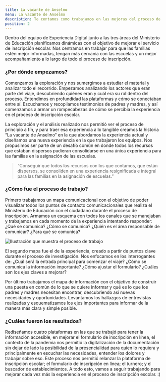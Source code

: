 ```yaml
---
title: La vacante de Anselmo
menu: La vacante de Anselmo
description: Te contamos como trabajamos en las mejoras del proceso de inscripcion escolar 2020
position: 2
---
```


Dentro del equipo de Experiencia Digital junto a las tres áreas del Ministerio de Educación planificamos dinámicas con el objetivo de mejorar el servicio de inscripción escolar. Nos centramos en trabajar para que las familias estén mejor informadas, tengan más cercanía con las escuelas y un mejor acompañamiento a lo largo de todo el proceso de inscripción. 

### ¿Por dónde empezamos? 

Comenzamos la exploración y nos sumergimos a estudiar el material y analizar todo el recorrido. Empezamos analizando los actores que eran parte del viaje, descubriendo quiénes eran y cuál era su rol dentro del proceso. Entendimos en profundidad las plataformas y cómo se conectaban entre sí. Escuchamos y recopilamos testimonios de padres y madres, y así comenzamos a armar un rompecabezas de cómo se percibía la experiencia en el proceso de inscripción escolar. 

La exploración y el análisis realizado nos permitió ver el proceso de principio a fín, y para traer esa experiencia a lo tangible creamos la historia “La vacante de Anselmo” en la que abordamos la experiencia actual y diseñamos una nueva experiencia en la que trabajaron los equipos.
Nos propusimos ser parte de un desafío común en donde todos los recursos que estaban dispersos pudieran consolidarse en una única experiencia para las familias en la asignación de las escuelas. 

<div class="bloquote-wrapper">
  <blockquote>
    <p>
     “Conseguir que todos los recursos con los que contamos, que están dispersos, se consoliden en una experiencia resignificada e integral para las familias en la asignación de escuelas.” 
    </p>
  </blockquote>
</div>

### ¿Cómo fue el proceso de trabajo? 

Primero trabajamos un mapa comunicacional con el objetivo de poder visualizar todos los puntos de contacto comunicacionales que realiza el Ministerio de Educación con el ciudadano durante el proceso de inscripción. Armamos un esquema con todos los canales que se manejaban y trabajamos en cada momento de la experiencia intentando responder: ¿Qué se comunica? ¿Cómo se comunica? ¿Quién es el área responsable de comunicar? ¿Para qué se comunica?

<div className="row">
  <div className="col-7">
    <img src="creamos_experiencias/nuestras_historias/la_vacante_de_anselmo_/trabajo.png" alt="Ilustración que muestra el proceso de trabajo" />
  </div>
</div>

El segundo mapa fue el de la experiencia, creado a partir de puntos clave durante el proceso de investigación. Nos enfocamos en los interrogantes de: ¿Cuál será la entrada principal para comenzar el viaje? ¿Cómo se comunica la información importante? ¿Cómo ajustar el formulario? ¿Cuáles son los ejes claves a mejorar?

Por último trabajamos el mapa de información con el objetivo de construir una puesta en común de lo que se quiere informar y qué es lo que los padres y madres necesitan encontrar, descubriendo así nuevas necesidades y oportunidades. Levantamos los hallazgos de entrevistas realizadas y esquematizamos los ejes importantes para informar de la manera más clara y simple posible.

### ¿Cuáles fueron los resultados? 

Rediseñamos cuatro plataformas en las que se trabajó para tener la información accesible, en mejorar el formulario de inscripción en línea, el contexto de la pandemia nos permitió la digitalización de la documentación sin dejar de lado la posibilidad de la presencialidad para quien lo requiera y principalmente en escuchar las necesidades, entender los dolores y trabajar sobre eso. Este proceso nos permitió relanzar la plataforma de inscripción escolar; el formulario de inscripción en línea; el turnero; y el buscador de establecimientos. A todo esto, vamos a seguir trabajando para mejorar cada vez más la experiencia en el proceso de inscripción escolar. :)

